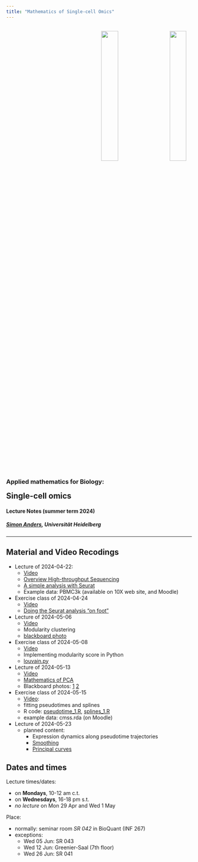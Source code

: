 ```yaml
---
title: "Mathematics of Single-cell Omics"
---
```


<style>
.quarto-title > h1.title {
  display: none;
}
</style>

  <p style="text-align:right">
  	<a href="https://www.bioquant.uni-heidelberg.de">
  	  <img src="https://www.bioquant.uni-heidelberg.de/themes/custom/bootstrap_bq/logo.svg" style="width:30%;padding:3%"></a>
  	<a href="https://uni-heidelberg.de">
  	  <img src="https://www.bioquant.uni-heidelberg.de/themes/custom/bootstrap_bq/logo_hd.svg" style="width:30%;padding:3%"></a>
  </p>

<h3>Applied mathematics for Biology:</h3>
<h2 style="margin-top:0px">Single-cell omics</h2>

<h4>Lecture Notes (summer term 2024)</h4>
<h5><a href="mailto:simon.anders@bioquant.uni-heidelberg.de">Simon Anders</a>, Universität Heidelberg</h5>

-----

## Material and  Video Recodings
- Lecture of 2024-04-22:
  - [Video](https://youtu.be/Xr7AeQp-ceA)
  - [Overview High-throughput Sequencing](overview_hts.html)
  - [A simple analysis with Seurat](seurat.html)
  - Example data: PBMC3k (available on 10X web site, and Moodle)
- Exercise class of 2024-04-24
  - [Video](https://youtu.be/MoqG0GlzExc)
  - [Doing the Seurat analysis "on foot"](pedestrian.html)
- Lecture of 2024-05-06
  - [Video](https://youtu.de/5EGlihUE8FE) 
  - Modularity clustering
  - [blackboard photo](https://raw.githubusercontent.com/anders-biostat/sco24/master/images/blackboard_modularity.jpeg)
- Exercise class of 2024-05-08
  - [Video](https://youtu.be/QQeXGoebWqs)  
  - Implementing modularity score in Python
  - [louvain.py](louvain.py)
- Lecture of 2024-05-13
  - [Video](https://youtu.be/55jgeLzbLgQ) 
  - [Mathematics of PCA](pca.html)
  - Blackboard photos: [1](https://raw.githubusercontent.com/anders-biostat/sco24/master/images/pca_1.jpeg) [2](https://raw.githubusercontent.com/anders-biostat/sco24/master/images/pca_2.jpeg)
- Exercise class of 2024-05-15
  - [Video](https://youtu.be/1uCcugEhJfM):
  - fitting pseudotimes and splines
  - R code: [pseudotime_1.R](pseudotime_1.R), [splines_1.R](splines_1.R)
  - example data: cmss.rda (on Moodle)
- Lecture of 2024-05-23
  - planned content:
    - Expression dynamics along pseudotime trajectories
    - [Smoothing](smoothing.html)
    - [Principal curves](principal_curves.html)
  

## Dates and times

Lecture times/dates:

- on **Mondays**, 10-12 am c.t.
- on **Wednesdays**, 16-18 pm s.t.
- *no lecture* on Mon 29 Apr and Wed 1 May

Place:

- normally: seminar room *SR 042* in BioQuant (INF 267)
- exceptions:
  - Wed 05 Jun: SR 043
  - Wed 12 Jun: Greenier-Saal (7th floor)
  - Wed 26 Jun: SR 041

